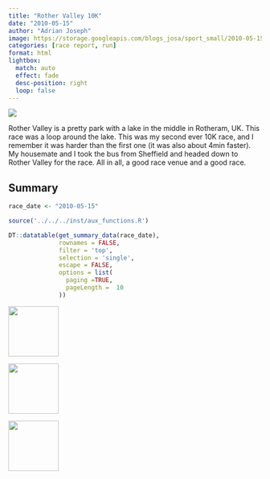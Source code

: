 ```yaml
---
title: "Rother Valley 10K"
date: "2010-05-15"
author: "Adrian Joseph"
image: https://storage.googleapis.com/blogs_josa/sport_small/2010-05-15_ROTHER_VALLEY_10K/img/01.png
categories: [race report, run]
format: html
lightbox:
  match: auto
  effect: fade
  desc-position: right
  loop: false
---
```


![](https://storage.googleapis.com/blogs_josa/sport_small/2010-05-15_ROTHER_VALLEY_10K/img/01.png)

Rother Valley is a pretty park with a lake in the middle in Rotheram, UK. This race was a loop around the lake. This was my second ever 10K race, and I remember it was harder than the first one (it was also about 4min faster). My housemate and I took the bus from Sheffield and headed down to Rother Valley for the race. All in all, a good race venue and a good race.

## Summary

```r
race_date <- "2010-05-15"

source('../../../inst/aux_functions.R')

DT::datatable(get_summary_data(race_date),
              rownames = FALSE,
              filter = 'top',
              selection = 'single',
              escape = FALSE,
              options = list(
                paging =TRUE,
                pageLength =  10
              ))
```





::: {layout-ncol=4}
![](https://storage.googleapis.com/blogs_josa/sport_small/2010-05-15_ROTHER_VALLEY_10K/img/01.png){ width="100" group="hi" }

![](https://storage.googleapis.com/blogs_josa/sport_small/2010-05-15_ROTHER_VALLEY_10K/img/02.jpg){ width="100" group="hi" }

![](https://storage.googleapis.com/blogs_josa/sport_small/2010-05-15_ROTHER_VALLEY_10K/img/03.jpg){ width="100" group="hi" }


:::
